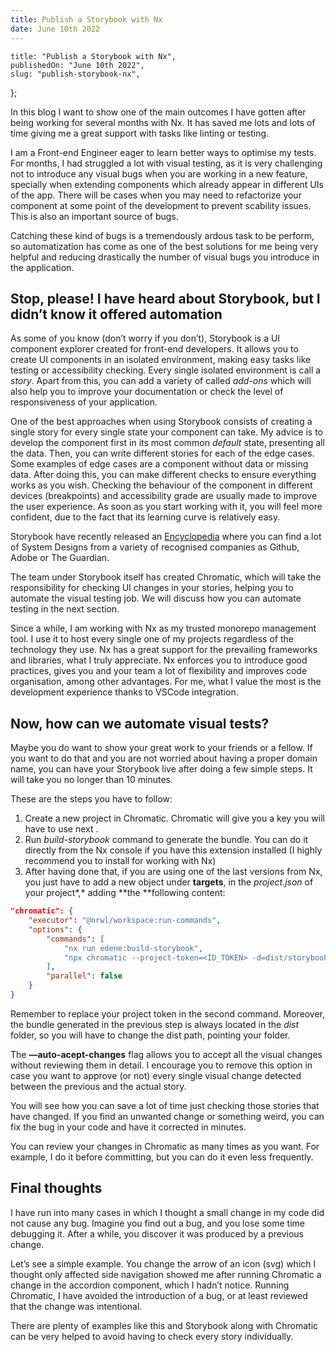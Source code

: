 ```yaml
---
title: Publish a Storybook with Nx
date: June 10th 2022
---
```


	title: "Publish a Storybook with Nx",
	publishedOn: "June 10th 2022",
	slug: "publish-storybook-nx",
};

In this blog I want to show one of the main outcomes I have gotten after being working for several months with Nx. It has saved me lots and lots of time giving me a great support with tasks like linting or testing.

I am a Front-end Engineer eager to learn better ways to optimise my tests. For months, I had struggled a lot with visual testing, as it is very challenging not to introduce any visual bugs when you are working in a new feature, specially when extending components which already appear in different UIs of the app. There will be cases when you may need to refactorize your component at some point of the development to prevent scability issues. This is also an important source of bugs.

Catching these kind of bugs is a tremendously ardous task to be perform, so automatization has come as one of the best solutions for me being very helpful and reducing drastically the number of visual bugs you introduce in the application.

## Stop, please! I have heard about Storybook, but I didn’t know it offered automation

As some of you know (don’t worry if you don’t), Storybook is a UI component explorer created for front-end developers. It allows you to create UI components in an isolated environment, making easy tasks like testing or accessibility checking. Every single isolated environment is call a _story_. Apart from this, you can add a variety of called _add-ons_ which will also help you to improve your documentation or check the level of responsiveness of your application.

One of the best approaches when using Storybook consists of creating a single story for every single state your component can take. My advice is to develop the component first in its most common _default_ state, presenting all the data. Then, you can write different stories for each of the edge cases. Some examples of edge cases are a component without data or missing data. After doing this, you can make different checks to ensure everything works as you wish. Checking the behaviour of the component in different devices (breakpoints) and accessibility grade are usually made to improve the user experience. As soon as you start working with it, you will feel more confident, due to the fact that its learning curve is relatively easy.

Storybook have recently released an [Encyclopedia](https://storybook.js.org/showcase/) where you can find a lot of System Designs from a variety of recognised companies as Github, Adobe or The Guardian.

The team under Storybook itself has created Chromatic, which will take the responsibility for checking UI changes in your stories, helping you to automate the visual testing job. We will discuss how you can automate testing in the next section.

Since a while, I am working with Nx as my trusted monorepo management tool. I use it to host every single one of my projects regardless of the technology they use. Nx has a great support for the prevailing frameworks and libraries, what I truly appreciate. Nx enforces you to introduce good practices, gives you and your team a lot of flexibility and improves code organisation, among other advantages. For me, what I value the most is the development experience thanks to VSCode integration.

## Now, how can we automate visual tests?

Maybe you do want to show your great work to your friends or a fellow. If you want to do that and you are not worried about having a proper domain name, you can have your Storybook live after doing a few simple steps. It will take you no longer than 10 minutes.

These are the steps you have to follow:

1. Create a new project in Chromatic. Chromatic will give you a key you will have to use next .
2. Run _build-storybook_ command to generate the bundle. You can do it directly from the Nx console if you have this extension installed (I highly recommend you to install for working with Nx)
3. After having done that, if you are using one of the last versions from Nx, you just have to add a new object under **targets**, in the _project.json_ of your project*,* adding **the **following content:

```json
"chromatic": {
    "executor": "@nrwl/workspace:run-commands",
    "options": {
        "commands": [
            "nx run edene:build-storybook",
            "npx chromatic --project-token=<ID_TOKEN> -d=dist/storybook/<PROJECT_NAME> --auto-accept-changes"
        ],
        "parallel": false
    }
}
```

Remember to replace your project token in the second command. Moreover, the bundle generated in the previous step is always located in the _dist_ folder, so you will have to change the dist path, pointing your folder.

The **—auto-acept-changes** flag allows you to accept all the visual changes without reviewing them in detail. I encourage you to remove this option in case you want to approve (or not) every single visual change detected between the previous and the actual story.

You will see how you can save a lot of time just checking those stories that have changed. If you find an unwanted change or something weird, you can fix the bug in your code and have it corrected in minutes.

You can review your changes in Chromatic as many times as you want. For example, I do it before committing, but you can do it even less frequently.

## Final thoughts

I have run into many cases in which I thought a small change in my code did not cause any bug. Imagine you find out a bug, and you lose some time debugging it. After a while, you discover it was produced by a previous change.

Let’s see a simple example. You change the arrow of an icon (svg) which I thought only affected side navigation showed me after running Chromatic a change in the accordion component, which I hadn’t notice. Running Chromatic, I have avoided the introduction of a bug, or at least reviewed that the change was intentional.

There are plenty of examples like this and Storybook along with Chromatic can be very helped to avoid having to check every story individually.
